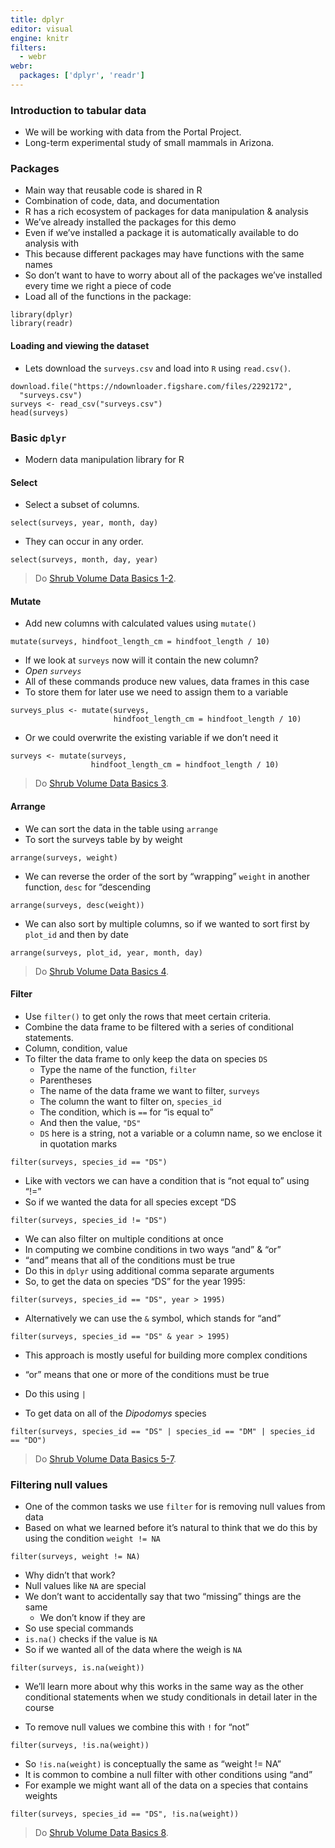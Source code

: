 ```yaml
---
title: dplyr
editor: visual
engine: knitr
filters:
  - webr
webr:
  packages: ['dplyr', 'readr']
---
```


### Introduction to tabular data

* We will be working with data from the Portal Project.
* Long-term experimental study of small mammals in Arizona.

### Packages

* Main way that reusable code is shared in R
* Combination of code, data, and documentation
* R has a rich ecosystem of packages for data manipulation & analysis
* We've already installed the packages for this demo
* Even if we've installed a package it is automatically available to do analysis with
* This because different packages may have functions with the same names
* So don't want to have to worry about all of the packages we've installed every time we right a piece of code
* Load all of the functions in the package:

```webr-r
library(dplyr)
library(readr)
```

#### Loading and viewing the dataset

* Lets download the `surveys.csv` and load into `R` using `read.csv()`.

```webr-r
download.file("https://ndownloader.figshare.com/files/2292172",
  "surveys.csv")
surveys <- read_csv("surveys.csv")
head(surveys)
```

### Basic `dplyr`

* Modern data manipulation library for R

#### Select

* Select a subset of columns.

```webr-r
select(surveys, year, month, day)
```

* They can occur in any order.

```webr-r
select(surveys, month, day, year)
```

> Do [Shrub Volume Data Basics 1-2]({{ site.baseurl }}/exercises/Dplyr-shrub-volume-data-basics-R).

#### Mutate

* Add new columns with calculated values using `mutate()`

```webr-r
mutate(surveys, hindfoot_length_cm = hindfoot_length / 10)
```

* If we look at `surveys` now will it contain the new column?
* *Open `surveys`*
* All of these commands produce new values, data frames in this case
* To store them for later use we need to assign them to a variable

```webr-r
surveys_plus <- mutate(surveys,
                       hindfoot_length_cm = hindfoot_length / 10)
```

* Or we could overwrite the existing variable if we don't need it

```webr-r
surveys <- mutate(surveys,
                  hindfoot_length_cm = hindfoot_length / 10)
```

> Do [Shrub Volume Data Basics 3]({{ site.baseurl }}/exercises/Dplyr-shrub-volume-data-basics-R).

#### Arrange

* We can sort the data in the table using `arrange`
* To sort the surveys table by by weight

```webr-r
arrange(surveys, weight)
```

* We can reverse the order of the sort by "wrapping" `weight` in another function, `desc` for "descending

```webr-r
arrange(surveys, desc(weight))
```

* We can also sort by multiple columns, so if we wanted to sort first by `plot_id` and then by date

```webr-r
arrange(surveys, plot_id, year, month, day)
```

> Do [Shrub Volume Data Basics 4]({{ site.baseurl }}/exercises/Dplyr-shrub-volume-data-basics-R).

#### Filter 

* Use `filter()` to get only the rows that meet certain criteria.
* Combine the data frame to be filtered with a series of conditional statements.
* Column, condition, value
* To filter the data frame to only keep the data on species `DS`
    * Type the name of the function, `filter`
    * Parentheses
    * The name of the data frame we want to filter, `surveys`
    * The column the want to filter on, `species_id`
    * The condition, which is `==` for "is equal to"
    * And then the value, `"DS"`
    * `DS` here is a string, not a variable or a column name, so we enclose it in quotation marks
  
```webr-r
filter(surveys, species_id == "DS")
```

* Like with vectors we can have a condition that is "not equal to" using "!="
* So if we wanted the data for all species except "DS

```webr-r
filter(surveys, species_id != "DS")
```

* We can also filter on multiple conditions at once
* In computing we combine conditions in two ways "and" & "or"
* "and" means that all of the conditions must be true
* Do this in `dplyr` using additional comma separate arguments
* So, to get the data on species "DS" for the year 1995:

```webr-r
filter(surveys, species_id == "DS", year > 1995)
```

* Alternatively we can use the `&` symbol, which stands for "and"

```webr-r
filter(surveys, species_id == "DS" & year > 1995)
```

* This approach is mostly useful for building more complex conditions

* "or" means that one or more of the conditions must be true
* Do this using `|`
* To get data on all of the *Dipodomys* species

```webr-r
filter(surveys, species_id == "DS" | species_id == "DM" | species_id == "DO")
```

> Do [Shrub Volume Data Basics 5-7]({{ site.baseurl }}/exercises/Dplyr-shrub-volume-data-basics-R).


### Filtering null values

* One of the common tasks we use `filter` for is removing null values from data
* Based on what we learned before it's natural to think that we do this by using the condition `weight != NA`

```webr-r
filter(surveys, weight != NA)
```

* Why didn't that work?
* Null values like `NA` are special
* We don't want to accidentally say that two "missing" things are the same
    * We don't know if they are
* So use special commands
* `is.na()` checks if the value is `NA`
* So if we wanted all of the data where the weigh is `NA`

```webr-r
filter(surveys, is.na(weight))
```

* We'll learn more about why this works in the same way as the other conditional statements when we study conditionals in detail later in the course

* To remove null values we combine this with `!` for "not"

```webr-r
filter(surveys, !is.na(weight))
```

* So `!is.na(weight)` is conceptually the same as "weight != NA"
* It is common to combine a null filter with other conditions using "and"
* For example we might want all of the data on a species that contains weights

```webr-r
filter(surveys, species_id == "DS", !is.na(weight))
```

> Do [Shrub Volume Data Basics 8]({{ site.baseurl }}/exercises/Dplyr-shrub-volume-data-basics-R).